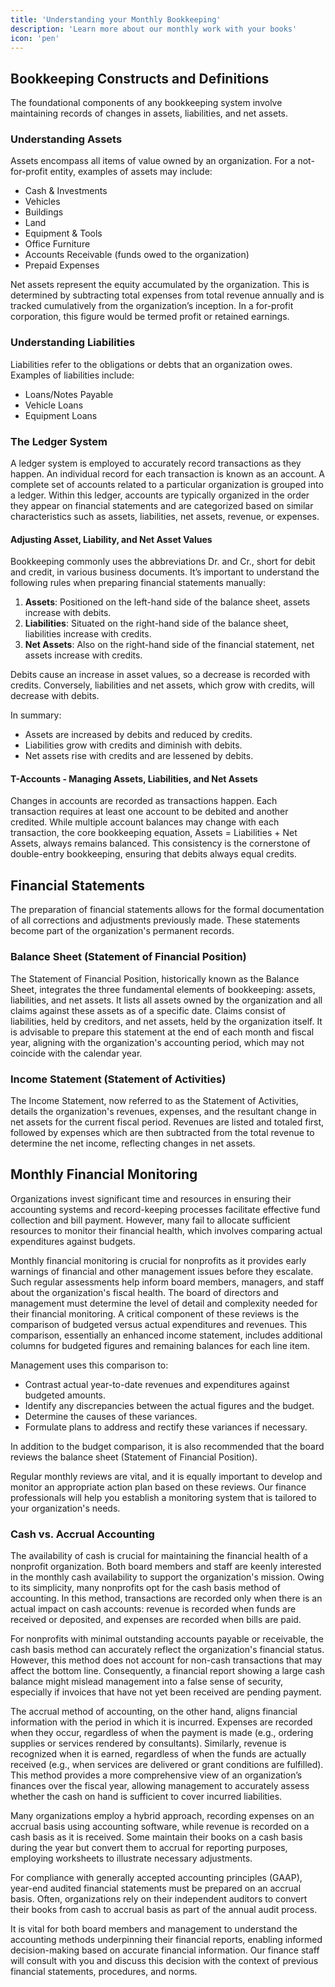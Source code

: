 ```yaml
---
title: 'Understanding your Monthly Bookkeeping'
description: 'Learn more about our monthly work with your books'
icon: 'pen'
---
```


## Bookkeeping Constructs and Definitions

The foundational components of any bookkeeping system involve maintaining records of changes in assets, liabilities, and net assets.

### Understanding Assets
Assets encompass all items of value owned by an organization. For a not-for-profit entity, examples of assets may include:

* Cash & Investments
* Vehicles
* Buildings
* Land
* Equipment & Tools
* Office Furniture
* Accounts Receivable (funds owed to the organization)
* Prepaid Expenses

<Tip>
Net assets represent the equity accumulated by the organization. This is determined by subtracting total expenses from total revenue annually and is tracked cumulatively from the organization’s inception. In a for-profit corporation, this figure would be termed profit or retained earnings.
</Tip>

### Understanding Liabilities
Liabilities refer to the obligations or debts that an organization owes. Examples of liabilities include:

* Loans/Notes Payable
* Vehicle Loans
* Equipment Loans

### The Ledger System

A ledger system is employed to accurately record transactions as they happen. An individual record for each transaction is known as an account. A complete set of accounts related to a particular organization is grouped into a ledger. Within this ledger, accounts are typically organized in the order they appear on financial statements and are categorized based on similar characteristics such as assets, liabilities, net assets, revenue, or expenses.

#### Adjusting Asset, Liability, and Net Asset Values

Bookkeeping commonly uses the abbreviations Dr. and Cr., short for debit and credit, in various business documents. It’s important to understand the following rules when preparing financial statements manually:

1. **Assets**: Positioned on the left-hand side of the balance sheet, assets increase with debits.
2. **Liabilities**: Situated on the right-hand side of the balance sheet, liabilities increase with credits.
3. **Net Assets**: Also on the right-hand side of the financial statement, net assets increase with credits.

Debits cause an increase in asset values, so a decrease is recorded with credits. Conversely, liabilities and net assets, which grow with credits, will decrease with debits.

In summary:
- Assets are increased by debits and reduced by credits.
- Liabilities grow with credits and diminish with debits.
- Net assets rise with credits and are lessened by debits.

#### T-Accounts - Managing Assets, Liabilities, and Net Assets

Changes in accounts are recorded as transactions happen. Each transaction requires at least one account to be debited and another credited. While multiple account balances may change with each transaction, the core bookkeeping equation, Assets = Liabilities + Net Assets, always remains balanced. This consistency is the cornerstone of double-entry bookkeeping, ensuring that debits always equal credits.


## Financial Statements

The preparation of financial statements allows for the formal documentation of all corrections and adjustments previously made. These statements become part of the organization's permanent records.

### Balance Sheet (Statement of Financial Position)

The Statement of Financial Position, historically known as the Balance Sheet, integrates the three fundamental elements of bookkeeping: assets, liabilities, and net assets. It lists all assets owned by the organization and all claims against these assets as of a specific date. Claims consist of liabilities, held by creditors, and net assets, held by the organization itself. It is advisable to prepare this statement at the end of each month and fiscal year, aligning with the organization's accounting period, which may not coincide with the calendar year.

### Income Statement (Statement of Activities)

The Income Statement, now referred to as the Statement of Activities, details the organization's revenues, expenses, and the resultant change in net assets for the current fiscal period. Revenues are listed and totaled first, followed by expenses which are then subtracted from the total revenue to determine the net income, reflecting changes in net assets.

## Monthly Financial Monitoring

Organizations invest significant time and resources in ensuring their accounting systems and record-keeping processes facilitate effective fund collection and bill payment. However, many fail to allocate sufficient resources to monitor their financial health, which involves comparing actual expenditures against budgets.

Monthly financial monitoring is crucial for nonprofits as it provides early warnings of financial and other management issues before they escalate. Such regular assessments help inform board members, managers, and staff about the organization's fiscal health. The board of directors and management must determine the level of detail and complexity needed for their financial monitoring. A critical component of these reviews is the comparison of budgeted versus actual expenditures and revenues. This comparison, essentially an enhanced income statement, includes additional columns for budgeted figures and remaining balances for each line item.

Management uses this comparison to:
- Contrast actual year-to-date revenues and expenditures against budgeted amounts.
- Identify any discrepancies between the actual figures and the budget.
- Determine the causes of these variances.
- Formulate plans to address and rectify these variances if necessary.

In addition to the budget comparison, it is also recommended that the board reviews the balance sheet (Statement of Financial Position). 

Regular monthly reviews are vital, and it is equally important to develop and monitor an appropriate action plan based on these reviews. Our finance professionals will help you establish a monitoring system that is tailored to your organization's needs.

### Cash vs. Accrual Accounting

The availability of cash is crucial for maintaining the financial health of a nonprofit organization. Both board members and staff are keenly interested in the monthly cash availability to support the organization's mission. Owing to its simplicity, many nonprofits opt for the cash basis method of accounting. In this method, transactions are recorded only when there is an actual impact on cash accounts: revenue is recorded when funds are received or deposited, and expenses are recorded when bills are paid.

For nonprofits with minimal outstanding accounts payable or receivable, the cash basis method can accurately reflect the organization's financial status. However, this method does not account for non-cash transactions that may affect the bottom line. Consequently, a financial report showing a large cash balance might mislead management into a false sense of security, especially if invoices that have not yet been received are pending payment.

The accrual method of accounting, on the other hand, aligns financial information with the period in which it is incurred. Expenses are recorded when they occur, regardless of when the payment is made (e.g., ordering supplies or services rendered by consultants). Similarly, revenue is recognized when it is earned, regardless of when the funds are actually received (e.g., when services are delivered or grant conditions are fulfilled). This method provides a more comprehensive view of an organization’s finances over the fiscal year, allowing management to accurately assess whether the cash on hand is sufficient to cover incurred liabilities.

Many organizations employ a hybrid approach, recording expenses on an accrual basis using accounting software, while revenue is recorded on a cash basis as it is received. Some maintain their books on a cash basis during the year but convert them to accrual for reporting purposes, employing worksheets to illustrate necessary adjustments.

For compliance with generally accepted accounting principles (GAAP), year-end audited financial statements must be prepared on an accrual basis. Often, organizations rely on their independent auditors to convert their books from cash to accrual basis as part of the annual audit process.

It is vital for both board members and management to understand the accounting methods underpinning their financial reports, enabling informed decision-making based on accurate financial information. Our finance staff will consult with you and discuss this decision with the context of previous financial statements, procedures, and norms.